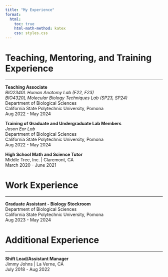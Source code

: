 ```yaml
---
title: "My Experience"
format:
  html:
    toc: true
    html-math-method: katex
    css: styles.css
---
```


# Teaching, Mentoring, and Training Experience

---

**Teaching Associate**\
*BIO2340L Human Anatomy Lab (F22, F23)*\
*BIO4320L Molecular Biology Techniques Lab (SP23, SP24)*\
Department of Biological Sciences\
California State Polytechnic University, Pomona\
Aug 2022 - May 2024

**Training of Graduate and Undergraduate Lab Members**\
*Jason Ear Lab*\
Department of Biological Sciences\
California State Polytechnic University, Pomona\
Aug 2022 - May 2024

**High School Math and Science Tutor**\
Middle Tree, Inc. | Claremont, CA\
March 2020 - June 2021

# Work Experience

---

**Graduate Assistant - Biology Stockroom**\
Department of Biological Sciences\
California State Polytechnic University, Pomona\
Aug 2023 - May 2024

# Additional Experience

----

**Shift Lead/Assistant Manager**\
Jimmy Johns | La Verne, CA\
July 2018 - Aug 2022
 